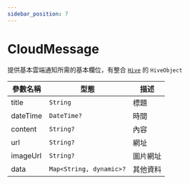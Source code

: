 ```yaml
---
sidebar_position: 7
---
```


# CloudMessage

提供基本雲端通知所需的基本欄位，有整合 [`Hive`](https://pub.dev/packages/hive) 的 `HiveObject`

| 參數名稱                         | 型態                             | 描述                             |
| ------------------------------- | ------------------------------- | ------------------------------- |
| title | `String` | 標題 |
| dateTime | `DateTime?` | 時間 |
| content | `String?` | 內容 |
| url | `String?` | 網址 |
| imageUrl | `String?` | 圖片網址 |
| data | `Map<String, dynamic>?` | 其他資料 |